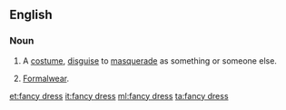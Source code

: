 {{also|fancy-dress}}
==English==

===Noun===
{{en-noun|-|es}}

# {{lb|en|UK}} A [[costume]], [[disguise]] to [[masquerade]] as something or someone else.
# {{lb|en|uncountable}} [[formalwear|Formalwear]].

[[et:fancy dress]]
[[it:fancy dress]]
[[ml:fancy dress]]
[[ta:fancy dress]]